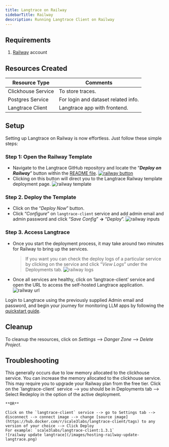 ```yaml
---
title: Langtrace on Railway
sidebarTitle: Railway
description: Running Langtrace Client on Railway
---
```


## Requirements

1. [Railway](https://railway.app/) account

## Resources Created

| Resource Type      | Comments                            |
| ------------------ | ----------------------------------- |
| Clickhouse Service | To store traces.                    |
| Postgres Service   | For login and dataset related info. |
| Langtrace Client   | Langtrace app with frontend.        |

## Setup

Setting up Langtrace on Railway is now effortless. Just follow these simple steps:

### Step 1: Open the Railway Template

- Navigate to the Langtrace GitHub repository and locate the “**_Deploy on Railway_**” button within the [README file](https://github.com/Scale3-Labs/langtrace?tab=readme-ov-file).
  [![railway button](/images/hosting-deploy-on-railway-button.png)](https://railway.app/template/yZGbfC?referralCode=MA2S9H)
- Clicking on this button will direct you to the Langtrace Railway template deployment page.
  ![railway template](/images/hosting-railway-template.png)

### Step 2. Deploy the Template

- Click on the “_Deploy Now_” button.
- Click “_Configure_” on `langtrace-client` service and add admin email and admin password and click “_Save Config_” **→** “_Deploy_”.
  ![railway inputs](/images/hosting-railway-inputs.png)

### Step 3. Access Langtrace

- Once you start the deployment process, it may take around two minutes for Railway to bring up the services.

  > If you want you can check the deploy logs of a particular service by clicking on the service and click “_View Logs_” under the Deployments tab.
  > ![railway logs](/images/hosting-railway-view-logs.png)

- Once all services are healthy, click on ‘langtrace-client’ service and open the URL to access the self-hosted Langtrace application.
  ![railway url](/images/hosting-railway-url-instruction.png)

Login to Langtrace using the previously supplied Admin email and password, and begin your journey for monitoring LLM apps by following the [quickstart guide](/quickstart).

## Cleanup

To cleanup the resources, click on _Settings_ --> _Danger Zone_ --> _Delete Project_.

## Troubleshooting

<AccordionGroup>
	<Accordion title="Clickhouse service keeps restarting or crashing ">
		This generally occurs due to low memory allocated to the clickhouse service.
		You can increase the memory allocated to the clickhouse service. This may
		require you to upgrade your Railway plan from the free tier.
	</Accordion>
	<Accordion title="Update Langtrace version">
    Click on the `langtrace-client` service --> you should be in Deployments tab --> Select Redeploy in the option of the active deployment.

    **OR**

    Click on the `langtrace-client` service --> go to Settings tab -->
    disconnect --> connect image --> change [source image](https://hub.docker.com/r/scale3labs/langtrace-client/tags) to any version of your choice --> Click Deploy
    For example: `scale3labs/langtrace-client:1.3.1`
    ![railway update langtrace](/images/hosting-railway-update-langtrace.png)

  </Accordion>

</AccordionGroup>
